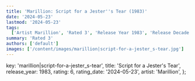 ```yaml
---
title: 'Marillion: Script for a Jester''s Tear (1983)'
date: '2024-05-23'
lastmod: '2024-05-23'
tags:
  ['Artist Marillion', 'Rated 3', 'Release Year 1983', 'Release Decade 1980']
summary: 'Rated 3'
authors: ['default']
images: ['/content/images/marillion|script-for-a-jester_s-tear.jpg']
---
```


  key: 'marillion|script-for-a-jester_s-tear',
  title: 'Script for a Jester\'s Tear',
  release_year: 1983,
  rating: 6,
  rating_date: '2024-05-23',
  artist: 'Marillion',
};

<MusicRating data={data} />
